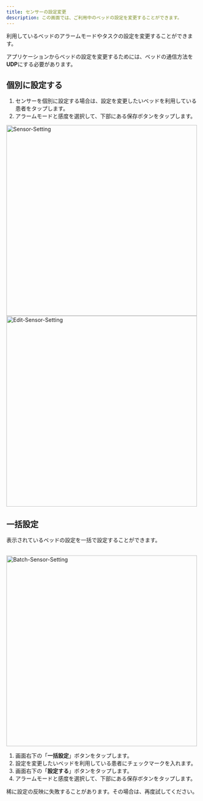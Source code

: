 ```yaml
---
title: センサーの設定変更
description: この画面では、ご利用中のベッドの設定を変更することができます。
---
```


利用しているベッドのアラームモードやタスクの設定を変更することができます。

<Warning>アプリケーションからベッドの設定を変更するためには、ベッドの通信方法を**UDP**にする必要があります。</Warning>

## 個別に設定する

1. センサーを個別に設定する場合は、設定を変更したいベッドを利用している患者をタップします。
2. アラームモードと感度を選択して、下部にある保存ボタンをタップします。

<Image zoom src="/assets/setting/sensor-setting/sensor-setting.png" alt="Sensor-Setting" height="500" />

<Image zoom src="/assets/setting/sensor-setting/edit-sensor-setting.png" alt="Edit-Sensor-Setting" height="500" />

## 一括設定

表示されているベッドの設定を一括で設定することができます。<br></br>

<Image zoom src="/assets/setting/sensor-setting/batch-sensor-setting.png" alt="Batch-Sensor-Setting" height="500" />

1. 画面右下の「**一括設定**」ボタンをタップします。
2. 設定を変更したいベッドを利用している患者にチェックマークを入れます。
3. 画面右下の「**設定する**」ボタンをタップします。
4. アラームモードと感度を選択して、下部にある保存ボタンをタップします。

<Info>稀に設定の反映に失敗することがあります。その場合は、再度試してください。</Info>
